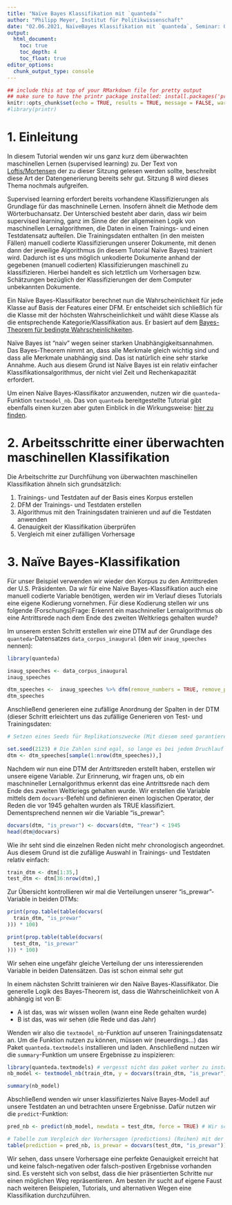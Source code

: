 ```yaml
---
title: "Naïve Bayes Klassifikation mit `quanteda`" 
author: "Philipp Meyer, Institut für Politikwissenschaft"
date: "02.06.2021, NaïveBayes Klassifikation mit `quanteda`, Seminar: Quantitative Textanalyse"
output:
  html_document:
    toc: true
    toc_depth: 4
    toc_float: true
editor_options: 
  chunk_output_type: console
---
```


```r
## include this at top of your RMarkdown file for pretty output
## make sure to have the printr package installed: install.packages('printr')
knitr::opts_chunk$set(echo = TRUE, results = TRUE, message = FALSE, warning = FALSE)
#library(printr)
```

# 1. Einleitung

In diesem Tutorial wenden wir uns ganz kurz dem überwachten maschinellen Lernen (supervised learning) zu. Der Text von  [Loftis/Mortensen](https://onlinelibrary.wiley.com/doi/abs/10.1111/psj.12245) der zu dieser Sitzung gelesen werden sollte, beschreibt diese Art der Datengenerierung bereits sehr gut. Sitzung 8 wird dieses Thema nochmals aufgreifen. 

Supervised learning erfordert bereits vorhandene Klassifizierungen als Grundlage für das maschninelle Lernen. Insofern ähnelt die Methode dem Wörterbuchansatz. Der Unterschied besteht aber darin, dass wir beim supervised learning, ganz im Sinne der der allgemeinen Logik von maschinellen Lernalgorithmen, die Daten in einen Trainings- und einen Testdatensatz aufteilen. Die Trainingsdaten enthalten (in den meisten Fällen) manuell codierte Klassifizierungen unserer Dokumente, mit denen dann der jeweilige Algorithmus (in diesem Tutorial Naïve Bayes) trainiert wird. Dadurch ist es uns möglich unkodierte Dokumente anhand der gegebenen (manuell codierten) Klassifizierungen maschinell zu klassifizieren. Hierbei handelt es sich letztlich um Vorhersagen bzw. Schätzungen bezüglich der Klassifizierungen der dem Computer unbekannten Dokumente.

Ein Naïve Bayes-Klassifikator berechnet nun die Wahrscheinlichkeit für jede Klasse auf Basis der Features einer DFM. Er entscheidet sich schließlich für die Klasse mit der höchsten Wahrscheinlichkeit und wählt diese Klasse als die entsprechende Kategorie/Klassifikation aus. Er basiert auf dem [Bayes-Theorem für bedingte Wahrscheinlichkeiten](https://de.wikipedia.org/wiki/Satz_von_Bayes). 

Naïve Bayes ist "naiv" wegen seiner starken Unabhängigkeitsannahmen. Das Bayes-Theorem nimmt an, dass alle Merkmale gleich wichtig sind und dass alle Merkmale unabhängig sind. Das ist natürlich eine sehr starke Annahme. Auch aus diesem Grund ist Naïve Bayes ist ein relativ einfacher Klassifikationsalgorithmus, der nicht viel Zeit und Rechenkapazität erfordert. 

Um einen Naïve Bayes-Klassifikator anzuwenden, nutzen wir die `quanteda`-Funktion `textmodel_nb`. Das von `quanteda` bereitgestellte Tutorial gibt ebenfalls einen kurzen aber guten Einblick in die Wirkungsweise: [hier zu finden](https://tutorials.quanteda.io/machine-learning/nb/). 

# 2. Arbeitsschritte einer überwachten maschinellen Klassifikation

Die Arbeitschritte zur Durchfühung von überwachten maschinellen Klassifikation ähneln sich grundsätzlich: 

1. Trainings- und Testdaten auf der Basis eines Korpus erstellen
2. DFM der Trainings- und Testdaten erstellen
3. Algorithmus mit den Trainingsdaten trainieren und auf die Testdaten anwenden
4. Genauigkeit der Klassifikation überprüfen
5. Vergleich mit einer zufälligen Vorhersage

# 3. Naïve Bayes-Klassifikation

Für unser Beispiel verwenden wir wieder den Korpus zu den Antrittsreden der U.S. Präsidenten. Da wir für eine Naïve Bayes-Klassifikation auch eine manuell codierte Variable benötigen, werden wir im Verlauf dieses Tutorials eine eigene Kodierung vornehmen. Für diese Kodierung stellen wir uns folgende (Forschungs)Frage: Erkennt ein maschnineller Lernalgorithmus ob eine Antrittsrede nach dem Ende des zweiten Weltkriegs gehalten wurde?

Im unserem ersten Schritt erstellen wir eine DTM auf der Grundlage des `quanteda`-Datensatzes `data_corpus_inaugural` (den wir `inaug_speeches` nennen):

```r
library(quanteda)

inaug_speeches <- data_corpus_inaugural 
inaug_speeches

dtm_speeches <-  inaug_speeches %>% dfm(remove_numbers = TRUE, remove_punct = TRUE, remove_symbols = TRUE, remove = stopwords("english")) # wir entfernen alle Füllwörter, Interpunktion, Symbole, Zahlen
dtm_speeches
```

Anschließend generieren eine zufällige Anordnung der Spalten in der DTM (dieser Schritt erleichtert uns das zufällige Generieren von Test- und Trainingsdaten: 

```r
# Setzen eines Seeds für Replikationszwecke (Mit diesem seed garantieren wir, dass die zufällige Anordnung bei jedem Durchlauf gleich bleibt. Damit sichern wir die Replizierbarkeit der Ergebnisse)

set.seed(2123) # Die Zahlen sind egal, so lange es bei jedem Druchlauf die gleichen Zahlen sind
dtm <- dtm_speeches[sample(1:nrow(dtm_speeches)),]
```

Nachdem wir nun eine DTM der Antrittsreden erstellt haben, erstellen wir unsere eigene Variable. Zur Erinnerung, wir fragen uns, ob ein maschnineller Lernalgorithmus erkennt das eine Antrittsrede nach dem Ende des zweiten Weltkriegs gehalten wurde. Wir erstellen die Variable mittels dem `docvars`-Befehl und definieren einen logischen Operator, der Reden die vor 1945 gehalten wurden als TRUE klassifiziert. Dementsprechend nennen wir die Variable "is_prewar":

```r
docvars(dtm, "is_prewar") <- docvars(dtm, "Year") < 1945
head(dtm@docvars)

```

Wie ihr seht sind die einzelnen Reden nicht mehr chronologisch angeordnet. Aus diesem Grund ist die zufällige Auswahl in Trainings- und Testdaten relativ einfach: 

```r
train_dtm <- dtm[1:35,]
test_dtm <- dtm[36:nrow(dtm),]
```

Zur Übersicht kontrollieren wir mal die Verteilungen unserer "is_prewar"-Variable in beiden DTMs: 

```r
print(prop.table(table(docvars(
  train_dtm, "is_prewar"
))) * 100)

print(prop.table(table(docvars(
  test_dtm, "is_prewar"
))) * 100)
```

Wir sehen eine ungefähr gleiche Verteilung der uns interessierenden Variable in beiden Datensätzen. Das ist schon einmal sehr gut

In einem nächsten Schritt trainieren wir den Naïve Bayes-Klassifikator. Die generelle Logik des Bayes-Theorem ist, dass die Wahrscheinlichkeit von A abhängig ist von B:

- A ist das, was wir wissen wollen (wann eine Rede gehalten wurde) 
- B ist das, was wir sehen (die Rede und das Jahr)

Wenden wir also die `textmodel_nb`-Funktion auf unseren Trainingsdatensatz an. Um die Funktion nutzen zu können, müssen wir (neuerdings...) das Paket `quanteda.textmodels` installieren und laden. Anschließend nutzen wir die `summary`-Funktion um unsere Ergebnisse zu inspizieren: 

```r
library(quanteda.textmodels) # vergesst nicht das paket vorher zu installieren!
nb_model <- textmodel_nb(train_dtm, y = docvars(train_dtm, "is_prewar"))

summary(nb_model)
```

Abschließend wenden wir unser klassifiziertes Naïve Bayes-Modell auf unsere Testdaten an und betrachten unsere Ergebnisse. Dafür nutzen wir die `predict`-Funktion: 

```r
pred_nb <- predict(nb_model, newdata = test_dtm, force = TRUE) # Wir schätzen unser Modell auf unsere Testdaten

# Tabelle zum Vergleich der Vorhersagen (predictions) (Reihen) mit der von uns codierten "is_prewar"-Variable (Spalten)
table(prediction = pred_nb, is_prewar = docvars(test_dtm, "is_prewar"))
```

Wir sehen, dass unsere Vorhersage eine perfekte Genauigkeit erreicht hat und keine falsch-negativen oder falsch-postiven Ergebnisse vorhanden sind. Es versteht sich von selbst, dass die hier präsentierten Schritte nur einen möglichen Weg repräsentieren. Am besten ihr sucht auf eigene Faust nach weiteren Beispielen, Tutorials, und alternativen Wegen eine Klassifikation durchzuführen.
